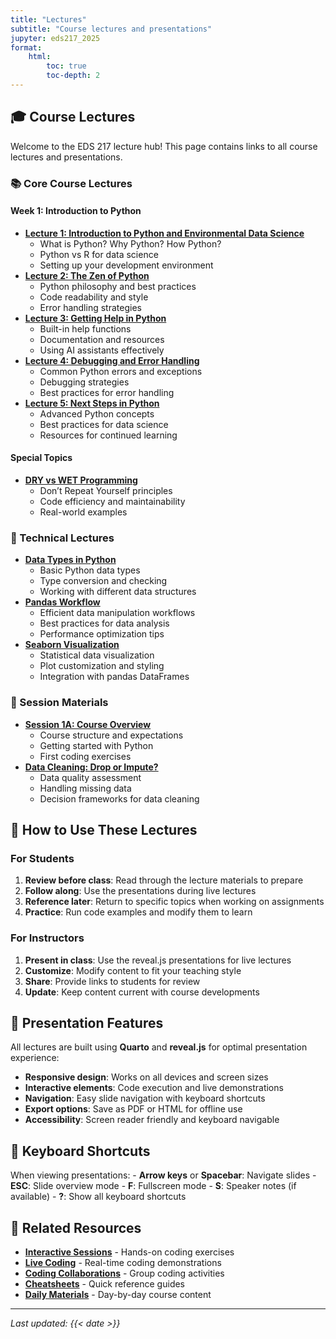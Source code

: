 ```yaml
---
title: "Lectures"
subtitle: "Course lectures and presentations"
jupyter: eds217_2025
format: 
    html:
        toc: true
        toc-depth: 2
---
```


## 🎓 Course Lectures

Welcome to the EDS 217 lecture hub! This page contains links to all course lectures and presentations.

### 📚 Core Course Lectures

#### Week 1: Introduction to Python
- [**Lecture 1: Introduction to Python and Environmental Data Science**](00_intro_to_python.html)
  - What is Python? Why Python? How Python?
  - Python vs R for data science
  - Setting up your development environment

- [**Lecture 2: The Zen of Python**](01_the_zen_of_python.html)
  - Python philosophy and best practices
  - Code readability and style
  - Error handling strategies

- [**Lecture 3: Getting Help in Python**](02_helpGPT.html)
  - Built-in help functions
  - Documentation and resources
  - Using AI assistants effectively

- [**Lecture 4: Debugging and Error Handling**](03-debugging.ipynb)
  - Common Python errors and exceptions
  - Debugging strategies
  - Best practices for error handling

- [**Lecture 5: Next Steps in Python**](04-next_steps.ipynb)
  - Advanced Python concepts
  - Best practices for data science
  - Resources for continued learning

#### Special Topics
- [**DRY vs WET Programming**](99_dry_vs_wet.ipynb)
  - Don't Repeat Yourself principles
  - Code efficiency and maintainability
  - Real-world examples

### 🔧 Technical Lectures

- [**Data Types in Python**](data_types.html)
  - Basic Python data types
  - Type conversion and checking
  - Working with different data structures

- [**Pandas Workflow**](pandas_workflow.html)
  - Efficient data manipulation workflows
  - Best practices for data analysis
  - Performance optimization tips

- [**Seaborn Visualization**](seaborn.html)
  - Statistical data visualization
  - Plot customization and styling
  - Integration with pandas DataFrames

### 📖 Session Materials

- [**Session 1A: Course Overview**](05_Session_1A.html)
  - Course structure and expectations
  - Getting started with Python
  - First coding exercises

- [**Data Cleaning: Drop or Impute?**](05_Drop_or_Impute.html)
  - Data quality assessment
  - Handling missing data
  - Decision frameworks for data cleaning

## 🎯 How to Use These Lectures

### For Students
1. **Review before class**: Read through the lecture materials to prepare
2. **Follow along**: Use the presentations during live lectures
3. **Reference later**: Return to specific topics when working on assignments
4. **Practice**: Run code examples and modify them to learn

### For Instructors
1. **Present in class**: Use the reveal.js presentations for live lectures
2. **Customize**: Modify content to fit your teaching style
3. **Share**: Provide links to students for review
4. **Update**: Keep content current with course developments

## 🚀 Presentation Features

All lectures are built using **Quarto** and **reveal.js** for optimal presentation experience:

- **Responsive design**: Works on all devices and screen sizes
- **Interactive elements**: Code execution and live demonstrations
- **Navigation**: Easy slide navigation with keyboard shortcuts
- **Export options**: Save as PDF or HTML for offline use
- **Accessibility**: Screen reader friendly and keyboard navigable

## 📱 Keyboard Shortcuts

When viewing presentations:
- **Arrow keys** or **Spacebar**: Navigate slides
- **ESC**: Slide overview mode
- **F**: Fullscreen mode
- **S**: Speaker notes (if available)
- **?**: Show all keyboard shortcuts

## 🔗 Related Resources

- [**Interactive Sessions**](../interactive-sessions/) - Hands-on coding exercises
- [**Live Coding**](../live-coding/) - Real-time coding demonstrations
- [**Coding Collaborations**](../coding-colabs/) - Group coding activities
- [**Cheatsheets**](../../cheatsheets.html) - Quick reference guides
- [**Daily Materials**](../../course-materials/) - Day-by-day course content

---

*Last updated: {{< date >}}*
